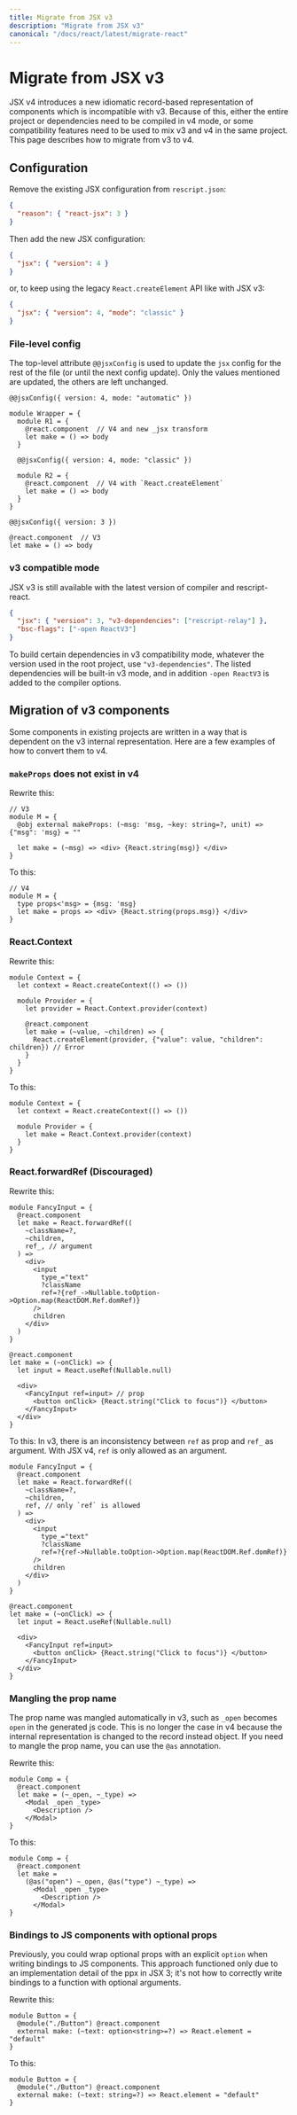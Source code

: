 ```yaml
---
title: Migrate from JSX v3
description: "Migrate from JSX v3"
canonical: "/docs/react/latest/migrate-react"
---
```


# Migrate from JSX v3

JSX v4 introduces a new idiomatic record-based representation of components which is incompatible with v3. Because of this, either the entire project or dependencies need to be compiled in v4 mode, or some compatibility features need to be used to mix v3 and v4 in the same project. This page describes how to migrate from v3 to v4.

## Configuration

Remove the existing JSX configuration from `rescript.json`:

```json
{
  "reason": { "react-jsx": 3 }
}
```

Then add the new JSX configuration:

```json
{
  "jsx": { "version": 4 }
}
```

or, to keep using the legacy `React.createElement` API like with JSX v3:

```json
{
  "jsx": { "version": 4, "mode": "classic" }
}
```

### File-level config

The top-level attribute `@@jsxConfig` is used to update the `jsx` config for the rest of the file (or until the next config update). Only the values mentioned are updated, the others are left unchanged.

```res
@@jsxConfig({ version: 4, mode: "automatic" })

module Wrapper = {
  module R1 = {
    @react.component  // V4 and new _jsx transform
    let make = () => body
  }

  @@jsxConfig({ version: 4, mode: "classic" })

  module R2 = {
    @react.component  // V4 with `React.createElement`
    let make = () => body
  }
}

@@jsxConfig({ version: 3 })

@react.component  // V3
let make = () => body
```

### v3 compatible mode

JSX v3 is still available with the latest version of compiler and rescript-react.

```json
{
  "jsx": { "version": 3, "v3-dependencies": ["rescript-relay"] },
  "bsc-flags": ["-open ReactV3"]
}
```

To build certain dependencies in v3 compatibility mode, whatever the version used in the root project, use `"v3-dependencies"`. The listed dependencies will be built-in v3 mode, and in addition `-open ReactV3` is added to the compiler options.

## Migration of v3 components

Some components in existing projects are written in a way that is dependent on the v3 internal representation. Here are a few examples of how to convert them to v4.

### `makeProps` does not exist in v4

Rewrite this:

```res
// V3
module M = {
  @obj external makeProps: (~msg: 'msg, ~key: string=?, unit) => {"msg": 'msg} = ""

  let make = (~msg) => <div> {React.string(msg)} </div>
}
```

To this:

```res example
// V4
module M = {
  type props<'msg> = {msg: 'msg}
  let make = props => <div> {React.string(props.msg)} </div>
}
```

### React.Context

Rewrite this:

```res
module Context = {
  let context = React.createContext(() => ())

  module Provider = {
    let provider = React.Context.provider(context)

    @react.component
    let make = (~value, ~children) => {
      React.createElement(provider, {"value": value, "children": children}) // Error
    }
  }
}
```

To this:

```res example
module Context = {
  let context = React.createContext(() => ())

  module Provider = {
    let make = React.Context.provider(context)
  }
}
```

### React.forwardRef (Discouraged)

Rewrite this:

```res
module FancyInput = {
  @react.component
  let make = React.forwardRef((
    ~className=?,
    ~children,
    ref_, // argument
  ) =>
    <div>
      <input
        type_="text"
        ?className
        ref=?{ref_->Nullable.toOption->Option.map(ReactDOM.Ref.domRef)}
      />
      children
    </div>
  )
}

@react.component
let make = (~onClick) => {
  let input = React.useRef(Nullable.null)

  <div>
    <FancyInput ref=input> // prop
      <button onClick> {React.string("Click to focus")} </button>
    </FancyInput>
  </div>
}
```

To this: In v3, there is an inconsistency between `ref` as prop and `ref_` as argument. With JSX v4, `ref` is only allowed as an argument.

```res example
module FancyInput = {
  @react.component
  let make = React.forwardRef((
    ~className=?,
    ~children,
    ref, // only `ref` is allowed
  ) =>
    <div>
      <input
        type_="text"
        ?className
        ref=?{ref->Nullable.toOption->Option.map(ReactDOM.Ref.domRef)}
      />
      children
    </div>
  )
}

@react.component
let make = (~onClick) => {
  let input = React.useRef(Nullable.null)

  <div>
    <FancyInput ref=input>
      <button onClick> {React.string("Click to focus")} </button>
    </FancyInput>
  </div>
}
```

### Mangling the prop name

The prop name was mangled automatically in v3, such as `_open` becomes `open` in the generated js code. This is no longer the case in v4 because the internal representation is changed to the record instead object. If you need to mangle the prop name, you can use the `@as` annotation.

Rewrite this:

```res
module Comp = {
  @react.component
  let make = (~_open, ~_type) =>
    <Modal _open _type>
      <Description />
    </Modal>
}
```

To this:

```res
module Comp = {
  @react.component
  let make =
    (@as("open") ~_open, @as("type") ~_type) =>
      <Modal _open _type>
        <Description />
      </Modal>
}
```

### Bindings to JS components with optional props

Previously, you could wrap optional props with an explicit `option` when writing bindings to JS components. This approach functioned only due to an implementation detail of the ppx in JSX 3; it's not how to correctly write bindings to a function with optional arguments.

Rewrite this:

```res
module Button = {
  @module("./Button") @react.component
  external make: (~text: option<string>=?) => React.element = "default"
}
```

To this:

```res example
module Button = {
  @module("./Button") @react.component
  external make: (~text: string=?) => React.element = "default"
}
```
